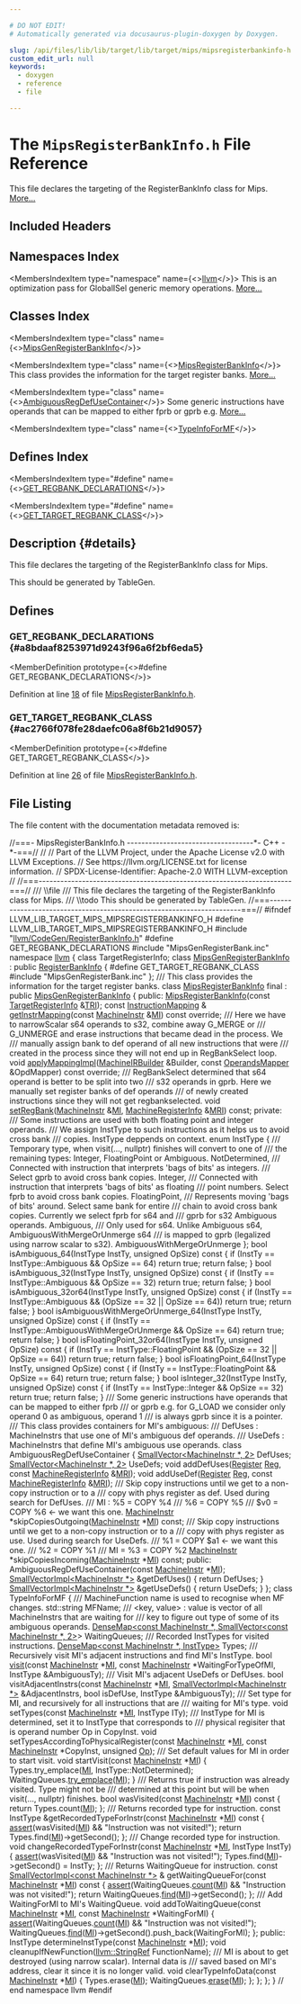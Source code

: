 ```yaml
---

# DO NOT EDIT!
# Automatically generated via docusaurus-plugin-doxygen by Doxygen.

slug: /api/files/lib/lib/target/lib/target/mips/mipsregisterbankinfo-h
custom_edit_url: null
keywords:
  - doxygen
  - reference
  - file

---
```





# The `MipsRegisterBankInfo.h` File Reference

<DoxygenPage pluginConfig={pluginConfig}>

This file declares the targeting of the RegisterBankInfo class for Mips. <a href="#details">More...</a>

## Included Headers

<IncludesList>
<IncludesListItem
  filePath="llvm/CodeGen/RegisterBankInfo.h"
  permalink="/docs/api/files/include/include/llvm/include/llvm/codegen/registerbankinfo-h"
  isLocal="true" />
<IncludesListItem
  filePath="MipsGenRegisterBank.inc"
  permalink=""
  isLocal="true" />
</IncludesList>

## Namespaces Index

<MembersIndex>

<MembersIndexItem
  type="namespace"
  name={<><a href="/docs/api/namespaces/llvm">llvm</a></>}>
This is an optimization pass for GlobalISel generic memory operations. <a href="/docs/api/namespaces/llvm/#details">More...</a>
</MembersIndexItem>

</MembersIndex>

## Classes Index

<MembersIndex>

<MembersIndexItem
  type="class"
  name={<><a href="/docs/api/classes/llvm/mipsgenregisterbankinfo">MipsGenRegisterBankInfo</a></>}>
</MembersIndexItem>

<MembersIndexItem
  type="class"
  name={<><a href="/docs/api/classes/llvm/mipsregisterbankinfo">MipsRegisterBankInfo</a></>}>
This class provides the information for the target register banks. <a href="/docs/api/classes/llvm/mipsregisterbankinfo/#details">More...</a>
</MembersIndexItem>

<MembersIndexItem
  type="class"
  name={<><a href="/docs/api/classes/llvm/mipsregisterbankinfo/ambiguousregdefusecontainer">AmbiguousRegDefUseContainer</a></>}>
Some generic instructions have operands that can be mapped to either fprb or gprb e.g. <a href="/docs/api/classes/llvm/mipsregisterbankinfo/ambiguousregdefusecontainer/#details">More...</a>
</MembersIndexItem>

<MembersIndexItem
  type="class"
  name={<><a href="/docs/api/classes/llvm/mipsregisterbankinfo/typeinfoformf">TypeInfoForMF</a></>}>
</MembersIndexItem>

</MembersIndex>

## Defines Index

<MembersIndex>

<MembersIndexItem
  type="#define"
  name={<><a href="#a8bdaaf8253971d9243f96a6f2bf6eda5">GET&#95;REGBANK&#95;DECLARATIONS</a></>}>
</MembersIndexItem>

<MembersIndexItem
  type="#define"
  name={<><a href="#ac2766f078fe28daefc06a8f6b21d9057">GET&#95;TARGET&#95;REGBANK&#95;CLASS</a></>}>
</MembersIndexItem>

</MembersIndex>

## Description {#details}

This file declares the targeting of the RegisterBankInfo class for Mips.

<XrefSect
  title="Todo"
  permalink="/docs/api/pages/todo/#_todo000030">
This should be generated by TableGen.
</XrefSect>

<SectionDefinition>

## Defines

### GET&#95;REGBANK&#95;DECLARATIONS {#a8bdaaf8253971d9243f96a6f2bf6eda5}

<MemberDefinition
  prototype={<>#define GET&#95;REGBANK&#95;DECLARATIONS</>}>

Definition at line <a href="#l00018">18</a> of file <a href="/docs/api/files/lib/lib/target/lib/target/mips/mipsregisterbankinfo-h">MipsRegisterBankInfo.h</a>.
</MemberDefinition>

### GET&#95;TARGET&#95;REGBANK&#95;CLASS {#ac2766f078fe28daefc06a8f6b21d9057}

<MemberDefinition
  prototype={<>#define GET&#95;TARGET&#95;REGBANK&#95;CLASS</>}>

Definition at line <a href="#l00026">26</a> of file <a href="/docs/api/files/lib/lib/target/lib/target/mips/mipsregisterbankinfo-h">MipsRegisterBankInfo.h</a>.
</MemberDefinition>

</SectionDefinition>

## File Listing

The file content with the documentation metadata removed is:

<ProgramListing>

<Link id="l00001" /><CodeLine lineNumber="1"><span class="doxyHighlightComment">//===- MipsRegisterBankInfo.h -----------------------------------&#42;- C++ -&#42;-===//</span></CodeLine>
<Link id="l00002" /><CodeLine lineNumber="2"><span class="doxyHighlightComment">//</span></CodeLine>
<Link id="l00003" /><CodeLine lineNumber="3"><span class="doxyHighlightComment">// Part of the LLVM Project, under the Apache License v2.0 with LLVM Exceptions.</span></CodeLine>
<Link id="l00004" /><CodeLine lineNumber="4"><span class="doxyHighlightComment">// See https://llvm.org/LICENSE.txt for license information.</span></CodeLine>
<Link id="l00005" /><CodeLine lineNumber="5"><span class="doxyHighlightComment">// SPDX-License-Identifier: Apache-2.0 WITH LLVM-exception</span></CodeLine>
<Link id="l00006" /><CodeLine lineNumber="6"><span class="doxyHighlightComment">//</span></CodeLine>
<Link id="l00007" /><CodeLine lineNumber="7"><span class="doxyHighlightComment">//===----------------------------------------------------------------------===//</span></CodeLine>
<Link id="l00008" /><CodeLine lineNumber="8"><span class="doxyHighlightComment">/// \\file</span></CodeLine>
<Link id="l00009" /><CodeLine lineNumber="9"><span class="doxyHighlightComment">/// This file declares the targeting of the RegisterBankInfo class for Mips.</span></CodeLine>
<Link id="l00010" /><CodeLine lineNumber="10"><span class="doxyHighlightComment">/// \\todo This should be generated by TableGen.</span></CodeLine>
<Link id="l00011" /><CodeLine lineNumber="11"><span class="doxyHighlightComment">//===----------------------------------------------------------------------===//</span></CodeLine>
<Link id="l00012" /><CodeLine lineNumber="12"></CodeLine>
<Link id="l00013" /><CodeLine lineNumber="13"><span class="doxyHighlightPreprocessor">#ifndef LLVM&#95;LIB&#95;TARGET&#95;MIPS&#95;MIPSREGISTERBANKINFO&#95;H</span></CodeLine>
<Link id="l00014" /><CodeLine lineNumber="14"><span class="doxyHighlightPreprocessor">#define LLVM&#95;LIB&#95;TARGET&#95;MIPS&#95;MIPSREGISTERBANKINFO&#95;H</span></CodeLine>
<Link id="l00015" /><CodeLine lineNumber="15"></CodeLine>
<Link id="l00016" /><CodeLine lineNumber="16"><span class="doxyHighlightPreprocessor">#include &quot;<a href="/docs/api/files/include/include/llvm/include/llvm/codegen/registerbankinfo-h">llvm/CodeGen/RegisterBankInfo.h</a>&quot;</span></CodeLine>
<Link id="l00017" /><CodeLine lineNumber="17"></CodeLine>
<Link id="l00018" /><CodeLine lineNumber="18" lineLink="#a8bdaaf8253971d9243f96a6f2bf6eda5"><span class="doxyHighlightPreprocessor">#define GET&#95;REGBANK&#95;DECLARATIONS</span></CodeLine>
<Link id="l00019" /><CodeLine lineNumber="19"><span class="doxyHighlightPreprocessor">#include &quot;MipsGenRegisterBank.inc&quot;</span></CodeLine>
<Link id="l00020" /><CodeLine lineNumber="20"></CodeLine>
<Link id="l00021" /><CodeLine lineNumber="21"><span class="doxyHighlightKeyword">namespace </span><span class="doxyHighlight"><a href="/docs/api/namespaces/llvm">llvm</a> &#123;</span></CodeLine>
<Link id="l00022" /><CodeLine lineNumber="22"></CodeLine>
<Link id="l00023" /><CodeLine lineNumber="23"><span class="doxyHighlightKeyword">class </span><span class="doxyHighlight">TargetRegisterInfo;</span></CodeLine>
<Link id="l00024" /><CodeLine lineNumber="24"></CodeLine>
<Link id="l00025" /><CodeLine lineNumber="25" lineLink="/docs/api/classes/llvm/mipsgenregisterbankinfo"><span class="doxyHighlightKeyword">class </span><span class="doxyHighlight"><a href="/docs/api/classes/llvm/mipsgenregisterbankinfo">MipsGenRegisterBankInfo</a> : </span><span class="doxyHighlightKeyword">public</span><span class="doxyHighlight"> <a href="/docs/api/classes/llvm/registerbankinfo/#aa9467bf23c0dfb8176a54358477962fa">RegisterBankInfo</a> &#123;</span></CodeLine>
<Link id="l00026" /><CodeLine lineNumber="26" lineLink="#ac2766f078fe28daefc06a8f6b21d9057"><span class="doxyHighlightPreprocessor">#define GET&#95;TARGET&#95;REGBANK&#95;CLASS</span></CodeLine>
<Link id="l00027" /><CodeLine lineNumber="27"><span class="doxyHighlightPreprocessor">#include &quot;MipsGenRegisterBank.inc&quot;</span></CodeLine>
<Link id="l00028" /><CodeLine lineNumber="28"><span class="doxyHighlight">&#125;;</span></CodeLine>
<Link id="l00029" /><CodeLine lineNumber="29"></CodeLine>
<Link id="l00030" /><CodeLine lineNumber="30"><span class="doxyHighlightComment">/// This class provides the information for the target register banks.</span></CodeLine>
<Link id="l00031" /><CodeLine lineNumber="31" lineLink="/docs/api/classes/llvm/mipsregisterbankinfo"><span class="doxyHighlightKeyword">class </span><span class="doxyHighlight"><a href="/docs/api/classes/llvm/mipsregisterbankinfo/#a273294b63d70a86b69742c1f4256e098">MipsRegisterBankInfo</a> final : </span><span class="doxyHighlightKeyword">public</span><span class="doxyHighlight"> <a href="/docs/api/classes/llvm/mipsgenregisterbankinfo">MipsGenRegisterBankInfo</a> &#123;</span></CodeLine>
<Link id="l00032" /><CodeLine lineNumber="32"><span class="doxyHighlightKeyword">public</span><span class="doxyHighlight">:</span></CodeLine>
<Link id="l00033" /><CodeLine lineNumber="33"><span class="doxyHighlight">  <a href="/docs/api/classes/llvm/mipsregisterbankinfo/#a273294b63d70a86b69742c1f4256e098">MipsRegisterBankInfo</a>(</span><span class="doxyHighlightKeyword">const</span><span class="doxyHighlight"> <a href="/docs/api/classes/llvm/targetregisterinfo">TargetRegisterInfo</a> &amp;<a href="/docs/api/files/lib/lib/codegen/machinesink-cpp/#a0f36ed1bc17fc1aa97fe291c439a0698">TRI</a>);</span></CodeLine>
<Link id="l00034" /><CodeLine lineNumber="34"></CodeLine>
<Link id="l00035" /><CodeLine lineNumber="35"><span class="doxyHighlight">  </span><span class="doxyHighlightKeyword">const</span><span class="doxyHighlight"> <a href="/docs/api/classes/llvm/registerbankinfo/instructionmapping">InstructionMapping</a> &amp;</span></CodeLine>
<Link id="l00036" /><CodeLine lineNumber="36"><span class="doxyHighlight">  <a href="/docs/api/classes/llvm/mipsregisterbankinfo/#a7394a9cae0a48251b9ccaca67393ef89">getInstrMapping</a>(</span><span class="doxyHighlightKeyword">const</span><span class="doxyHighlight"> <a href="/docs/api/classes/llvm/machineinstr">MachineInstr</a> &amp;<a href="/docs/api/files/lib/lib/codegen/lib/codegen/globalisel/irtranslator-cpp/#abe44dfdea65b4f7e11e0a608ab708b76">MI</a>) </span><span class="doxyHighlightKeyword">const override</span><span class="doxyHighlight">;</span></CodeLine>
<Link id="l00037" /><CodeLine lineNumber="37"></CodeLine>
<Link id="l00038" /><CodeLine lineNumber="38"><span class="doxyHighlightComment">  /// Here we have to narrowScalar s64 operands to s32, combine away G&#95;MERGE or</span></CodeLine>
<Link id="l00039" /><CodeLine lineNumber="39"><span class="doxyHighlightComment">  /// G&#95;UNMERGE and erase instructions that became dead in the process. We</span></CodeLine>
<Link id="l00040" /><CodeLine lineNumber="40"><span class="doxyHighlightComment">  /// manually assign bank to def operand of all new instructions that were</span></CodeLine>
<Link id="l00041" /><CodeLine lineNumber="41"><span class="doxyHighlightComment">  /// created in the process since they will not end up in RegBankSelect loop.</span></CodeLine>
<Link id="l00042" /><CodeLine lineNumber="42"><span class="doxyHighlight">  </span><span class="doxyHighlightKeywordType">void</span><span class="doxyHighlight"> <a href="/docs/api/classes/llvm/mipsregisterbankinfo/#a1e12ed6a5b2d3f3dd790e2c48f7d7906">applyMappingImpl</a>(<a href="/docs/api/classes/llvm/machineirbuilder">MachineIRBuilder</a> &amp;Builder,</span></CodeLine>
<Link id="l00043" /><CodeLine lineNumber="43"><span class="doxyHighlight">                        </span><span class="doxyHighlightKeyword">const</span><span class="doxyHighlight"> <a href="/docs/api/classes/llvm/registerbankinfo/operandsmapper">OperandsMapper</a> &amp;OpdMapper) </span><span class="doxyHighlightKeyword">const override</span><span class="doxyHighlight">;</span></CodeLine>
<Link id="l00044" /><CodeLine lineNumber="44"></CodeLine>
<Link id="l00045" /><CodeLine lineNumber="45"><span class="doxyHighlightComment">  /// RegBankSelect determined that s64 operand is better to be split into two</span></CodeLine>
<Link id="l00046" /><CodeLine lineNumber="46"><span class="doxyHighlightComment">  /// s32 operands in gprb. Here we manually set register banks of def operands</span></CodeLine>
<Link id="l00047" /><CodeLine lineNumber="47"><span class="doxyHighlightComment">  /// of newly created instructions since they will not get regbankselected.</span></CodeLine>
<Link id="l00048" /><CodeLine lineNumber="48"><span class="doxyHighlight">  </span><span class="doxyHighlightKeywordType">void</span><span class="doxyHighlight"> <a href="/docs/api/classes/llvm/mipsregisterbankinfo/#a381f41669927321758998407f3fe0994">setRegBank</a>(<a href="/docs/api/classes/llvm/machineinstr">MachineInstr</a> &amp;<a href="/docs/api/files/lib/lib/codegen/lib/codegen/globalisel/irtranslator-cpp/#abe44dfdea65b4f7e11e0a608ab708b76">MI</a>, <a href="/docs/api/classes/llvm/machineregisterinfo">MachineRegisterInfo</a> &amp;<a href="/docs/api/files/lib/lib/target/lib/target/aarch64/aarch64advsimdscalarpass-cpp/#aacd2ab195054a3e6a74bfbb9d5d571c8">MRI</a>) </span><span class="doxyHighlightKeyword">const</span><span class="doxyHighlight">;</span></CodeLine>
<Link id="l00049" /><CodeLine lineNumber="49"></CodeLine>
<Link id="l00050" /><CodeLine lineNumber="50"><span class="doxyHighlightKeyword">private</span><span class="doxyHighlight">:</span></CodeLine>
<Link id="l00051" /><CodeLine lineNumber="51"><span class="doxyHighlightComment">  /// Some instructions are used with both floating point and integer operands.</span></CodeLine>
<Link id="l00052" /><CodeLine lineNumber="52"><span class="doxyHighlightComment">  /// We assign InstType to such instructions as it helps us to avoid cross bank</span></CodeLine>
<Link id="l00053" /><CodeLine lineNumber="53"><span class="doxyHighlightComment">  /// copies. InstType deppends on context.</span></CodeLine>
<Link id="l00054" /><CodeLine lineNumber="54"><span class="doxyHighlight">  </span><span class="doxyHighlightKeyword">enum</span><span class="doxyHighlight"> InstType &#123;</span></CodeLine>
<Link id="l00055" /><CodeLine lineNumber="55"><span class="doxyHighlightComment">    /// Temporary type, when visit(..., nullptr) finishes will convert to one of</span></CodeLine>
<Link id="l00056" /><CodeLine lineNumber="56"><span class="doxyHighlightComment">    /// the remaining types: Integer, FloatingPoint or Ambiguous.</span></CodeLine>
<Link id="l00057" /><CodeLine lineNumber="57"><span class="doxyHighlight">    NotDetermined,</span></CodeLine>
<Link id="l00058" /><CodeLine lineNumber="58"><span class="doxyHighlightComment">    /// Connected with instruction that interprets &#39;bags of bits&#39; as integers.</span></CodeLine>
<Link id="l00059" /><CodeLine lineNumber="59"><span class="doxyHighlightComment">    /// Select gprb to avoid cross bank copies.</span></CodeLine>
<Link id="l00060" /><CodeLine lineNumber="60"><span class="doxyHighlight">    Integer,</span></CodeLine>
<Link id="l00061" /><CodeLine lineNumber="61"><span class="doxyHighlightComment">    /// Connected with instruction that interprets &#39;bags of bits&#39; as floating</span></CodeLine>
<Link id="l00062" /><CodeLine lineNumber="62"><span class="doxyHighlightComment">    /// point numbers. Select fprb to avoid cross bank copies.</span></CodeLine>
<Link id="l00063" /><CodeLine lineNumber="63"><span class="doxyHighlight">    FloatingPoint,</span></CodeLine>
<Link id="l00064" /><CodeLine lineNumber="64"><span class="doxyHighlightComment">    /// Represents moving &#39;bags of bits&#39; around. Select same bank for entire</span></CodeLine>
<Link id="l00065" /><CodeLine lineNumber="65"><span class="doxyHighlightComment">    /// chain to avoid cross bank copies. Currently we select fprb for s64 and</span></CodeLine>
<Link id="l00066" /><CodeLine lineNumber="66"><span class="doxyHighlightComment">    /// gprb for s32 Ambiguous operands.</span></CodeLine>
<Link id="l00067" /><CodeLine lineNumber="67"><span class="doxyHighlight">    Ambiguous,</span></CodeLine>
<Link id="l00068" /><CodeLine lineNumber="68"><span class="doxyHighlightComment">    /// Only used for s64. Unlike Ambiguous s64, AmbiguousWithMergeOrUnmerge s64</span></CodeLine>
<Link id="l00069" /><CodeLine lineNumber="69"><span class="doxyHighlightComment">    /// is mapped to gprb (legalized using narrow scalar to s32).</span></CodeLine>
<Link id="l00070" /><CodeLine lineNumber="70"><span class="doxyHighlight">    AmbiguousWithMergeOrUnmerge</span></CodeLine>
<Link id="l00071" /><CodeLine lineNumber="71"><span class="doxyHighlight">  &#125;;</span></CodeLine>
<Link id="l00072" /><CodeLine lineNumber="72"></CodeLine>
<Link id="l00073" /><CodeLine lineNumber="73"><span class="doxyHighlight">  </span><span class="doxyHighlightKeywordType">bool</span><span class="doxyHighlight"> isAmbiguous&#95;64(InstType InstTy, </span><span class="doxyHighlightKeywordType">unsigned</span><span class="doxyHighlight"> OpSize)</span><span class="doxyHighlightKeyword"> const </span><span class="doxyHighlight">&#123;</span></CodeLine>
<Link id="l00074" /><CodeLine lineNumber="74"><span class="doxyHighlight">    </span><span class="doxyHighlightKeywordFlow">if</span><span class="doxyHighlight"> (InstTy == InstType::Ambiguous &amp;&amp; OpSize == 64)</span></CodeLine>
<Link id="l00075" /><CodeLine lineNumber="75"><span class="doxyHighlight">      </span><span class="doxyHighlightKeywordFlow">return</span><span class="doxyHighlight"> </span><span class="doxyHighlightKeyword">true</span><span class="doxyHighlight">;</span></CodeLine>
<Link id="l00076" /><CodeLine lineNumber="76"><span class="doxyHighlight">    </span><span class="doxyHighlightKeywordFlow">return</span><span class="doxyHighlight"> </span><span class="doxyHighlightKeyword">false</span><span class="doxyHighlight">;</span></CodeLine>
<Link id="l00077" /><CodeLine lineNumber="77"><span class="doxyHighlight">  &#125;</span></CodeLine>
<Link id="l00078" /><CodeLine lineNumber="78"></CodeLine>
<Link id="l00079" /><CodeLine lineNumber="79"><span class="doxyHighlight">  </span><span class="doxyHighlightKeywordType">bool</span><span class="doxyHighlight"> isAmbiguous&#95;32(InstType InstTy, </span><span class="doxyHighlightKeywordType">unsigned</span><span class="doxyHighlight"> OpSize)</span><span class="doxyHighlightKeyword"> const </span><span class="doxyHighlight">&#123;</span></CodeLine>
<Link id="l00080" /><CodeLine lineNumber="80"><span class="doxyHighlight">    </span><span class="doxyHighlightKeywordFlow">if</span><span class="doxyHighlight"> (InstTy == InstType::Ambiguous &amp;&amp; OpSize == 32)</span></CodeLine>
<Link id="l00081" /><CodeLine lineNumber="81"><span class="doxyHighlight">      </span><span class="doxyHighlightKeywordFlow">return</span><span class="doxyHighlight"> </span><span class="doxyHighlightKeyword">true</span><span class="doxyHighlight">;</span></CodeLine>
<Link id="l00082" /><CodeLine lineNumber="82"><span class="doxyHighlight">    </span><span class="doxyHighlightKeywordFlow">return</span><span class="doxyHighlight"> </span><span class="doxyHighlightKeyword">false</span><span class="doxyHighlight">;</span></CodeLine>
<Link id="l00083" /><CodeLine lineNumber="83"><span class="doxyHighlight">  &#125;</span></CodeLine>
<Link id="l00084" /><CodeLine lineNumber="84"></CodeLine>
<Link id="l00085" /><CodeLine lineNumber="85"><span class="doxyHighlight">  </span><span class="doxyHighlightKeywordType">bool</span><span class="doxyHighlight"> isAmbiguous&#95;32or64(InstType InstTy, </span><span class="doxyHighlightKeywordType">unsigned</span><span class="doxyHighlight"> OpSize)</span><span class="doxyHighlightKeyword"> const </span><span class="doxyHighlight">&#123;</span></CodeLine>
<Link id="l00086" /><CodeLine lineNumber="86"><span class="doxyHighlight">    </span><span class="doxyHighlightKeywordFlow">if</span><span class="doxyHighlight"> (InstTy == InstType::Ambiguous &amp;&amp; (OpSize == 32 || OpSize == 64))</span></CodeLine>
<Link id="l00087" /><CodeLine lineNumber="87"><span class="doxyHighlight">      </span><span class="doxyHighlightKeywordFlow">return</span><span class="doxyHighlight"> </span><span class="doxyHighlightKeyword">true</span><span class="doxyHighlight">;</span></CodeLine>
<Link id="l00088" /><CodeLine lineNumber="88"><span class="doxyHighlight">    </span><span class="doxyHighlightKeywordFlow">return</span><span class="doxyHighlight"> </span><span class="doxyHighlightKeyword">false</span><span class="doxyHighlight">;</span></CodeLine>
<Link id="l00089" /><CodeLine lineNumber="89"><span class="doxyHighlight">  &#125;</span></CodeLine>
<Link id="l00090" /><CodeLine lineNumber="90"></CodeLine>
<Link id="l00091" /><CodeLine lineNumber="91"><span class="doxyHighlight">  </span><span class="doxyHighlightKeywordType">bool</span><span class="doxyHighlight"> isAmbiguousWithMergeOrUnmerge&#95;64(InstType InstTy,</span></CodeLine>
<Link id="l00092" /><CodeLine lineNumber="92"><span class="doxyHighlight">                                        </span><span class="doxyHighlightKeywordType">unsigned</span><span class="doxyHighlight"> OpSize)</span><span class="doxyHighlightKeyword"> const </span><span class="doxyHighlight">&#123;</span></CodeLine>
<Link id="l00093" /><CodeLine lineNumber="93"><span class="doxyHighlight">    </span><span class="doxyHighlightKeywordFlow">if</span><span class="doxyHighlight"> (InstTy == InstType::AmbiguousWithMergeOrUnmerge &amp;&amp; OpSize == 64)</span></CodeLine>
<Link id="l00094" /><CodeLine lineNumber="94"><span class="doxyHighlight">      </span><span class="doxyHighlightKeywordFlow">return</span><span class="doxyHighlight"> </span><span class="doxyHighlightKeyword">true</span><span class="doxyHighlight">;</span></CodeLine>
<Link id="l00095" /><CodeLine lineNumber="95"><span class="doxyHighlight">    </span><span class="doxyHighlightKeywordFlow">return</span><span class="doxyHighlight"> </span><span class="doxyHighlightKeyword">false</span><span class="doxyHighlight">;</span></CodeLine>
<Link id="l00096" /><CodeLine lineNumber="96"><span class="doxyHighlight">  &#125;</span></CodeLine>
<Link id="l00097" /><CodeLine lineNumber="97"></CodeLine>
<Link id="l00098" /><CodeLine lineNumber="98"><span class="doxyHighlight">  </span><span class="doxyHighlightKeywordType">bool</span><span class="doxyHighlight"> isFloatingPoint&#95;32or64(InstType InstTy, </span><span class="doxyHighlightKeywordType">unsigned</span><span class="doxyHighlight"> OpSize)</span><span class="doxyHighlightKeyword"> const </span><span class="doxyHighlight">&#123;</span></CodeLine>
<Link id="l00099" /><CodeLine lineNumber="99"><span class="doxyHighlight">    </span><span class="doxyHighlightKeywordFlow">if</span><span class="doxyHighlight"> (InstTy == InstType::FloatingPoint &amp;&amp; (OpSize == 32 || OpSize == 64))</span></CodeLine>
<Link id="l00100" /><CodeLine lineNumber="100"><span class="doxyHighlight">      </span><span class="doxyHighlightKeywordFlow">return</span><span class="doxyHighlight"> </span><span class="doxyHighlightKeyword">true</span><span class="doxyHighlight">;</span></CodeLine>
<Link id="l00101" /><CodeLine lineNumber="101"><span class="doxyHighlight">    </span><span class="doxyHighlightKeywordFlow">return</span><span class="doxyHighlight"> </span><span class="doxyHighlightKeyword">false</span><span class="doxyHighlight">;</span></CodeLine>
<Link id="l00102" /><CodeLine lineNumber="102"><span class="doxyHighlight">  &#125;</span></CodeLine>
<Link id="l00103" /><CodeLine lineNumber="103"></CodeLine>
<Link id="l00104" /><CodeLine lineNumber="104"><span class="doxyHighlight">  </span><span class="doxyHighlightKeywordType">bool</span><span class="doxyHighlight"> isFloatingPoint&#95;64(InstType InstTy, </span><span class="doxyHighlightKeywordType">unsigned</span><span class="doxyHighlight"> OpSize)</span><span class="doxyHighlightKeyword"> const </span><span class="doxyHighlight">&#123;</span></CodeLine>
<Link id="l00105" /><CodeLine lineNumber="105"><span class="doxyHighlight">    </span><span class="doxyHighlightKeywordFlow">if</span><span class="doxyHighlight"> (InstTy == InstType::FloatingPoint &amp;&amp; OpSize == 64)</span></CodeLine>
<Link id="l00106" /><CodeLine lineNumber="106"><span class="doxyHighlight">      </span><span class="doxyHighlightKeywordFlow">return</span><span class="doxyHighlight"> </span><span class="doxyHighlightKeyword">true</span><span class="doxyHighlight">;</span></CodeLine>
<Link id="l00107" /><CodeLine lineNumber="107"><span class="doxyHighlight">    </span><span class="doxyHighlightKeywordFlow">return</span><span class="doxyHighlight"> </span><span class="doxyHighlightKeyword">false</span><span class="doxyHighlight">;</span></CodeLine>
<Link id="l00108" /><CodeLine lineNumber="108"><span class="doxyHighlight">  &#125;</span></CodeLine>
<Link id="l00109" /><CodeLine lineNumber="109"></CodeLine>
<Link id="l00110" /><CodeLine lineNumber="110"><span class="doxyHighlight">  </span><span class="doxyHighlightKeywordType">bool</span><span class="doxyHighlight"> isInteger&#95;32(InstType InstTy, </span><span class="doxyHighlightKeywordType">unsigned</span><span class="doxyHighlight"> OpSize)</span><span class="doxyHighlightKeyword"> const </span><span class="doxyHighlight">&#123;</span></CodeLine>
<Link id="l00111" /><CodeLine lineNumber="111"><span class="doxyHighlight">    </span><span class="doxyHighlightKeywordFlow">if</span><span class="doxyHighlight"> (InstTy == InstType::Integer &amp;&amp; OpSize == 32)</span></CodeLine>
<Link id="l00112" /><CodeLine lineNumber="112"><span class="doxyHighlight">      </span><span class="doxyHighlightKeywordFlow">return</span><span class="doxyHighlight"> </span><span class="doxyHighlightKeyword">true</span><span class="doxyHighlight">;</span></CodeLine>
<Link id="l00113" /><CodeLine lineNumber="113"><span class="doxyHighlight">    </span><span class="doxyHighlightKeywordFlow">return</span><span class="doxyHighlight"> </span><span class="doxyHighlightKeyword">false</span><span class="doxyHighlight">;</span></CodeLine>
<Link id="l00114" /><CodeLine lineNumber="114"><span class="doxyHighlight">  &#125;</span></CodeLine>
<Link id="l00115" /><CodeLine lineNumber="115"></CodeLine>
<Link id="l00116" /><CodeLine lineNumber="116"><span class="doxyHighlightComment">  /// Some generic instructions have operands that can be mapped to either fprb</span></CodeLine>
<Link id="l00117" /><CodeLine lineNumber="117"><span class="doxyHighlightComment">  /// or gprb e.g. for G&#95;LOAD we consider only operand 0 as ambiguous, operand 1</span></CodeLine>
<Link id="l00118" /><CodeLine lineNumber="118"><span class="doxyHighlightComment">  /// is always gprb since it is a pointer.</span></CodeLine>
<Link id="l00119" /><CodeLine lineNumber="119"><span class="doxyHighlightComment">  /// This class provides containers for MI&#39;s ambiguous:</span></CodeLine>
<Link id="l00120" /><CodeLine lineNumber="120"><span class="doxyHighlightComment">  /// DefUses : MachineInstrs that use one of MI&#39;s ambiguous def operands.</span></CodeLine>
<Link id="l00121" /><CodeLine lineNumber="121"><span class="doxyHighlightComment">  /// UseDefs : MachineInstrs that define MI&#39;s ambiguous use operands.</span></CodeLine>
<Link id="l00122" /><CodeLine lineNumber="122"><span class="doxyHighlight">  </span><span class="doxyHighlightKeyword">class </span><span class="doxyHighlight">AmbiguousRegDefUseContainer &#123;</span></CodeLine>
<Link id="l00123" /><CodeLine lineNumber="123"><span class="doxyHighlight">    <a href="/docs/api/classes/llvm/smallvector">SmallVector&lt;MachineInstr &#42;, 2&gt;</a> DefUses;</span></CodeLine>
<Link id="l00124" /><CodeLine lineNumber="124"><span class="doxyHighlight">    <a href="/docs/api/classes/llvm/smallvector">SmallVector&lt;MachineInstr &#42;, 2&gt;</a> UseDefs;</span></CodeLine>
<Link id="l00125" /><CodeLine lineNumber="125"></CodeLine>
<Link id="l00126" /><CodeLine lineNumber="126"><span class="doxyHighlight">    </span><span class="doxyHighlightKeywordType">void</span><span class="doxyHighlight"> addDefUses(<a href="/docs/api/classes/llvm/register">Register</a> <a href="/docs/api/files/lib/lib/codegen/machinesink-cpp/#a359e1ff26f6d466d927a61aae45b05c3">Reg</a>, </span><span class="doxyHighlightKeyword">const</span><span class="doxyHighlight"> <a href="/docs/api/classes/llvm/machineregisterinfo">MachineRegisterInfo</a> &amp;<a href="/docs/api/files/lib/lib/target/lib/target/aarch64/aarch64advsimdscalarpass-cpp/#aacd2ab195054a3e6a74bfbb9d5d571c8">MRI</a>);</span></CodeLine>
<Link id="l00127" /><CodeLine lineNumber="127"><span class="doxyHighlight">    </span><span class="doxyHighlightKeywordType">void</span><span class="doxyHighlight"> addUseDef(<a href="/docs/api/classes/llvm/register">Register</a> <a href="/docs/api/files/lib/lib/codegen/machinesink-cpp/#a359e1ff26f6d466d927a61aae45b05c3">Reg</a>, </span><span class="doxyHighlightKeyword">const</span><span class="doxyHighlight"> <a href="/docs/api/classes/llvm/machineregisterinfo">MachineRegisterInfo</a> &amp;<a href="/docs/api/files/lib/lib/target/lib/target/aarch64/aarch64advsimdscalarpass-cpp/#aacd2ab195054a3e6a74bfbb9d5d571c8">MRI</a>);</span></CodeLine>
<Link id="l00128" /><CodeLine lineNumber="128"></CodeLine>
<Link id="l00129" /><CodeLine lineNumber="129"><span class="doxyHighlightComment">    /// Skip copy instructions until we get to a non-copy instruction or to a</span></CodeLine>
<Link id="l00130" /><CodeLine lineNumber="130"><span class="doxyHighlightComment">    /// copy with phys register as def. Used during search for DefUses.</span></CodeLine>
<Link id="l00131" /><CodeLine lineNumber="131"><span class="doxyHighlightComment">    /// MI :  %5 = COPY %4</span></CodeLine>
<Link id="l00132" /><CodeLine lineNumber="132"><span class="doxyHighlightComment">    ///       %6 = COPY %5</span></CodeLine>
<Link id="l00133" /><CodeLine lineNumber="133"><span class="doxyHighlightComment">    ///       $v0 = COPY %6 &lt;- we want this one.</span></CodeLine>
<Link id="l00134" /><CodeLine lineNumber="134"><span class="doxyHighlight">    <a href="/docs/api/classes/llvm/machineinstr">MachineInstr</a> &#42;skipCopiesOutgoing(<a href="/docs/api/classes/llvm/machineinstr">MachineInstr</a> &#42;<a href="/docs/api/files/lib/lib/codegen/lib/codegen/globalisel/irtranslator-cpp/#abe44dfdea65b4f7e11e0a608ab708b76">MI</a>) </span><span class="doxyHighlightKeyword">const</span><span class="doxyHighlight">;</span></CodeLine>
<Link id="l00135" /><CodeLine lineNumber="135"></CodeLine>
<Link id="l00136" /><CodeLine lineNumber="136"><span class="doxyHighlightComment">    /// Skip copy instructions until we get to a non-copy instruction or to a</span></CodeLine>
<Link id="l00137" /><CodeLine lineNumber="137"><span class="doxyHighlightComment">    /// copy with phys register as use. Used during search for UseDefs.</span></CodeLine>
<Link id="l00138" /><CodeLine lineNumber="138"><span class="doxyHighlightComment">    ///       %1 = COPY $a1 &lt;- we want this one.</span></CodeLine>
<Link id="l00139" /><CodeLine lineNumber="139"><span class="doxyHighlightComment">    ///       %2 = COPY %1</span></CodeLine>
<Link id="l00140" /><CodeLine lineNumber="140"><span class="doxyHighlightComment">    /// MI =  %3 = COPY %2</span></CodeLine>
<Link id="l00141" /><CodeLine lineNumber="141"><span class="doxyHighlight">    <a href="/docs/api/classes/llvm/machineinstr">MachineInstr</a> &#42;skipCopiesIncoming(<a href="/docs/api/classes/llvm/machineinstr">MachineInstr</a> &#42;<a href="/docs/api/files/lib/lib/codegen/lib/codegen/globalisel/irtranslator-cpp/#abe44dfdea65b4f7e11e0a608ab708b76">MI</a>) </span><span class="doxyHighlightKeyword">const</span><span class="doxyHighlight">;</span></CodeLine>
<Link id="l00142" /><CodeLine lineNumber="142"></CodeLine>
<Link id="l00143" /><CodeLine lineNumber="143"><span class="doxyHighlight">  </span><span class="doxyHighlightKeyword">public</span><span class="doxyHighlight">:</span></CodeLine>
<Link id="l00144" /><CodeLine lineNumber="144"><span class="doxyHighlight">    AmbiguousRegDefUseContainer(</span><span class="doxyHighlightKeyword">const</span><span class="doxyHighlight"> <a href="/docs/api/classes/llvm/machineinstr">MachineInstr</a> &#42;<a href="/docs/api/files/lib/lib/codegen/lib/codegen/globalisel/irtranslator-cpp/#abe44dfdea65b4f7e11e0a608ab708b76">MI</a>);</span></CodeLine>
<Link id="l00145" /><CodeLine lineNumber="145"><span class="doxyHighlight">    <a href="/docs/api/classes/llvm/smallvectorimpl">SmallVectorImpl&lt;MachineInstr &#42;&gt;</a> &amp;getDefUses() &#123; </span><span class="doxyHighlightKeywordFlow">return</span><span class="doxyHighlight"> DefUses; &#125;</span></CodeLine>
<Link id="l00146" /><CodeLine lineNumber="146"><span class="doxyHighlight">    <a href="/docs/api/classes/llvm/smallvectorimpl">SmallVectorImpl&lt;MachineInstr &#42;&gt;</a> &amp;getUseDefs() &#123; </span><span class="doxyHighlightKeywordFlow">return</span><span class="doxyHighlight"> UseDefs; &#125;</span></CodeLine>
<Link id="l00147" /><CodeLine lineNumber="147"><span class="doxyHighlight">  &#125;;</span></CodeLine>
<Link id="l00148" /><CodeLine lineNumber="148"></CodeLine>
<Link id="l00149" /><CodeLine lineNumber="149"><span class="doxyHighlight">  </span><span class="doxyHighlightKeyword">class </span><span class="doxyHighlight">TypeInfoForMF &#123;</span></CodeLine>
<Link id="l00150" /><CodeLine lineNumber="150"><span class="doxyHighlightComment">    /// MachineFunction name is used to recognise when MF changes.</span></CodeLine>
<Link id="l00151" /><CodeLine lineNumber="151"><span class="doxyHighlight">    std::string MFName;</span></CodeLine>
<Link id="l00152" /><CodeLine lineNumber="152"><span class="doxyHighlightComment">    /// &lt;key, value&gt; : value is vector of all MachineInstrs that are waiting for</span></CodeLine>
<Link id="l00153" /><CodeLine lineNumber="153"><span class="doxyHighlightComment">    /// key to figure out type of some of its ambiguous operands.</span></CodeLine>
<Link id="l00154" /><CodeLine lineNumber="154"><span class="doxyHighlight">    <a href="/docs/api/classes/llvm/densemap">DenseMap&lt;const MachineInstr &#42;, SmallVector&lt;const MachineInstr &#42;, 2&gt;</a>&gt;</span></CodeLine>
<Link id="l00155" /><CodeLine lineNumber="155"><span class="doxyHighlight">        WaitingQueues;</span></CodeLine>
<Link id="l00156" /><CodeLine lineNumber="156"><span class="doxyHighlightComment">    /// Recorded InstTypes for visited instructions.</span></CodeLine>
<Link id="l00157" /><CodeLine lineNumber="157"><span class="doxyHighlight">    <a href="/docs/api/classes/llvm/densemap">DenseMap&lt;const MachineInstr &#42;, InstType&gt;</a> Types;</span></CodeLine>
<Link id="l00158" /><CodeLine lineNumber="158"></CodeLine>
<Link id="l00159" /><CodeLine lineNumber="159"><span class="doxyHighlightComment">    /// Recursively visit MI&#39;s adjacent instructions and find MI&#39;s InstType.</span></CodeLine>
<Link id="l00160" /><CodeLine lineNumber="160"><span class="doxyHighlight">    </span><span class="doxyHighlightKeywordType">bool</span><span class="doxyHighlight"> <a href="/docs/api/files/lib/lib/target/lib/target/spirv/spirvpostlegalizer-cpp/#a090736355958192cac4db32336c48bbd">visit</a>(</span><span class="doxyHighlightKeyword">const</span><span class="doxyHighlight"> <a href="/docs/api/classes/llvm/machineinstr">MachineInstr</a> &#42;<a href="/docs/api/files/lib/lib/codegen/lib/codegen/globalisel/irtranslator-cpp/#abe44dfdea65b4f7e11e0a608ab708b76">MI</a>, </span><span class="doxyHighlightKeyword">const</span><span class="doxyHighlight"> <a href="/docs/api/classes/llvm/machineinstr">MachineInstr</a> &#42;WaitingForTypeOfMI,</span></CodeLine>
<Link id="l00161" /><CodeLine lineNumber="161"><span class="doxyHighlight">               InstType &amp;AmbiguousTy);</span></CodeLine>
<Link id="l00162" /><CodeLine lineNumber="162"></CodeLine>
<Link id="l00163" /><CodeLine lineNumber="163"><span class="doxyHighlightComment">    /// Visit MI&#39;s adjacent UseDefs or DefUses.</span></CodeLine>
<Link id="l00164" /><CodeLine lineNumber="164"><span class="doxyHighlight">    </span><span class="doxyHighlightKeywordType">bool</span><span class="doxyHighlight"> visitAdjacentInstrs(</span><span class="doxyHighlightKeyword">const</span><span class="doxyHighlight"> <a href="/docs/api/classes/llvm/machineinstr">MachineInstr</a> &#42;<a href="/docs/api/files/lib/lib/codegen/lib/codegen/globalisel/irtranslator-cpp/#abe44dfdea65b4f7e11e0a608ab708b76">MI</a>,</span></CodeLine>
<Link id="l00165" /><CodeLine lineNumber="165"><span class="doxyHighlight">                             <a href="/docs/api/classes/llvm/smallvectorimpl">SmallVectorImpl&lt;MachineInstr &#42;&gt;</a> &amp;AdjacentInstrs,</span></CodeLine>
<Link id="l00166" /><CodeLine lineNumber="166"><span class="doxyHighlight">                             </span><span class="doxyHighlightKeywordType">bool</span><span class="doxyHighlight"> isDefUse, InstType &amp;AmbiguousTy);</span></CodeLine>
<Link id="l00167" /><CodeLine lineNumber="167"></CodeLine>
<Link id="l00168" /><CodeLine lineNumber="168"><span class="doxyHighlightComment">    /// Set type for MI, and recursively for all instructions that are</span></CodeLine>
<Link id="l00169" /><CodeLine lineNumber="169"><span class="doxyHighlightComment">    /// waiting for MI&#39;s type.</span></CodeLine>
<Link id="l00170" /><CodeLine lineNumber="170"><span class="doxyHighlight">    </span><span class="doxyHighlightKeywordType">void</span><span class="doxyHighlight"> setTypes(</span><span class="doxyHighlightKeyword">const</span><span class="doxyHighlight"> <a href="/docs/api/classes/llvm/machineinstr">MachineInstr</a> &#42;<a href="/docs/api/files/lib/lib/codegen/lib/codegen/globalisel/irtranslator-cpp/#abe44dfdea65b4f7e11e0a608ab708b76">MI</a>, InstType ITy);</span></CodeLine>
<Link id="l00171" /><CodeLine lineNumber="171"></CodeLine>
<Link id="l00172" /><CodeLine lineNumber="172"><span class="doxyHighlightComment">    /// InstType for MI is determined, set it to InstType that corresponds to</span></CodeLine>
<Link id="l00173" /><CodeLine lineNumber="173"><span class="doxyHighlightComment">    /// physical regisiter that is operand number Op in CopyInst.</span></CodeLine>
<Link id="l00174" /><CodeLine lineNumber="174"><span class="doxyHighlight">    </span><span class="doxyHighlightKeywordType">void</span><span class="doxyHighlight"> setTypesAccordingToPhysicalRegister(</span><span class="doxyHighlightKeyword">const</span><span class="doxyHighlight"> <a href="/docs/api/classes/llvm/machineinstr">MachineInstr</a> &#42;<a href="/docs/api/files/lib/lib/codegen/lib/codegen/globalisel/irtranslator-cpp/#abe44dfdea65b4f7e11e0a608ab708b76">MI</a>,</span></CodeLine>
<Link id="l00175" /><CodeLine lineNumber="175"><span class="doxyHighlight">                                             </span><span class="doxyHighlightKeyword">const</span><span class="doxyHighlight"> <a href="/docs/api/classes/llvm/machineinstr">MachineInstr</a> &#42;CopyInst,</span></CodeLine>
<Link id="l00176" /><CodeLine lineNumber="176"><span class="doxyHighlight">                                             </span><span class="doxyHighlightKeywordType">unsigned</span><span class="doxyHighlight"> <a href="/docs/api/namespaces/llvm/#ab471937b9a227e70c7fe8bd9604014d6">Op</a>);</span></CodeLine>
<Link id="l00177" /><CodeLine lineNumber="177"></CodeLine>
<Link id="l00178" /><CodeLine lineNumber="178"><span class="doxyHighlightComment">    /// Set default values for MI in order to start visit.</span></CodeLine>
<Link id="l00179" /><CodeLine lineNumber="179"><span class="doxyHighlight">    </span><span class="doxyHighlightKeywordType">void</span><span class="doxyHighlight"> startVisit(</span><span class="doxyHighlightKeyword">const</span><span class="doxyHighlight"> <a href="/docs/api/classes/llvm/machineinstr">MachineInstr</a> &#42;<a href="/docs/api/files/lib/lib/codegen/lib/codegen/globalisel/irtranslator-cpp/#abe44dfdea65b4f7e11e0a608ab708b76">MI</a>) &#123;</span></CodeLine>
<Link id="l00180" /><CodeLine lineNumber="180"><span class="doxyHighlight">      Types.try&#95;emplace(<a href="/docs/api/files/lib/lib/codegen/lib/codegen/globalisel/irtranslator-cpp/#abe44dfdea65b4f7e11e0a608ab708b76">MI</a>, InstType::NotDetermined);</span></CodeLine>
<Link id="l00181" /><CodeLine lineNumber="181"><span class="doxyHighlight">      WaitingQueues.<a href="/docs/api/classes/llvm/densemapbase/#a1a245b31aced1374f28f45d2b297f402">try&#95;emplace</a>(<a href="/docs/api/files/lib/lib/codegen/lib/codegen/globalisel/irtranslator-cpp/#abe44dfdea65b4f7e11e0a608ab708b76">MI</a>);</span></CodeLine>
<Link id="l00182" /><CodeLine lineNumber="182"><span class="doxyHighlight">    &#125;</span></CodeLine>
<Link id="l00183" /><CodeLine lineNumber="183"></CodeLine>
<Link id="l00184" /><CodeLine lineNumber="184"><span class="doxyHighlightComment">    /// Returns true if instruction was already visited. Type might not be</span></CodeLine>
<Link id="l00185" /><CodeLine lineNumber="185"><span class="doxyHighlightComment">    /// determined at this point but will be when visit(..., nullptr) finishes.</span></CodeLine>
<Link id="l00186" /><CodeLine lineNumber="186"><span class="doxyHighlight">    </span><span class="doxyHighlightKeywordType">bool</span><span class="doxyHighlight"> wasVisited(</span><span class="doxyHighlightKeyword">const</span><span class="doxyHighlight"> <a href="/docs/api/classes/llvm/machineinstr">MachineInstr</a> &#42;<a href="/docs/api/files/lib/lib/codegen/lib/codegen/globalisel/irtranslator-cpp/#abe44dfdea65b4f7e11e0a608ab708b76">MI</a>)</span><span class="doxyHighlightKeyword"> const </span><span class="doxyHighlight">&#123; </span><span class="doxyHighlightKeywordFlow">return</span><span class="doxyHighlight"> Types.count(<a href="/docs/api/files/lib/lib/codegen/lib/codegen/globalisel/irtranslator-cpp/#abe44dfdea65b4f7e11e0a608ab708b76">MI</a>); &#125;;</span></CodeLine>
<Link id="l00187" /><CodeLine lineNumber="187"></CodeLine>
<Link id="l00188" /><CodeLine lineNumber="188"><span class="doxyHighlightComment">    /// Returns recorded type for instruction.</span></CodeLine>
<Link id="l00189" /><CodeLine lineNumber="189"><span class="doxyHighlight">    </span><span class="doxyHighlightKeyword">const</span><span class="doxyHighlight"> InstType &amp;getRecordedTypeForInstr(</span><span class="doxyHighlightKeyword">const</span><span class="doxyHighlight"> <a href="/docs/api/classes/llvm/machineinstr">MachineInstr</a> &#42;<a href="/docs/api/files/lib/lib/codegen/lib/codegen/globalisel/irtranslator-cpp/#abe44dfdea65b4f7e11e0a608ab708b76">MI</a>)</span><span class="doxyHighlightKeyword"> const </span><span class="doxyHighlight">&#123;</span></CodeLine>
<Link id="l00190" /><CodeLine lineNumber="190"><span class="doxyHighlight">      <a href="/docs/api/files/lib/lib/target/lib/target/amdgpu/silowercontrolflow-cpp/#a4868c5d81c5ccc98c47aeab6244346a0">assert</a>(wasVisited(<a href="/docs/api/files/lib/lib/codegen/lib/codegen/globalisel/irtranslator-cpp/#abe44dfdea65b4f7e11e0a608ab708b76">MI</a>) &amp;&amp; </span><span class="doxyHighlightStringLiteral">&quot;Instruction was not visited!&quot;</span><span class="doxyHighlight">);</span></CodeLine>
<Link id="l00191" /><CodeLine lineNumber="191"><span class="doxyHighlight">      </span><span class="doxyHighlightKeywordFlow">return</span><span class="doxyHighlight"> Types.find(<a href="/docs/api/files/lib/lib/codegen/lib/codegen/globalisel/irtranslator-cpp/#abe44dfdea65b4f7e11e0a608ab708b76">MI</a>)-&gt;getSecond();</span></CodeLine>
<Link id="l00192" /><CodeLine lineNumber="192"><span class="doxyHighlight">    &#125;;</span></CodeLine>
<Link id="l00193" /><CodeLine lineNumber="193"></CodeLine>
<Link id="l00194" /><CodeLine lineNumber="194"><span class="doxyHighlightComment">    /// Change recorded type for instruction.</span></CodeLine>
<Link id="l00195" /><CodeLine lineNumber="195"><span class="doxyHighlight">    </span><span class="doxyHighlightKeywordType">void</span><span class="doxyHighlight"> changeRecordedTypeForInstr(</span><span class="doxyHighlightKeyword">const</span><span class="doxyHighlight"> <a href="/docs/api/classes/llvm/machineinstr">MachineInstr</a> &#42;<a href="/docs/api/files/lib/lib/codegen/lib/codegen/globalisel/irtranslator-cpp/#abe44dfdea65b4f7e11e0a608ab708b76">MI</a>, InstType InstTy) &#123;</span></CodeLine>
<Link id="l00196" /><CodeLine lineNumber="196"><span class="doxyHighlight">      <a href="/docs/api/files/lib/lib/target/lib/target/amdgpu/silowercontrolflow-cpp/#a4868c5d81c5ccc98c47aeab6244346a0">assert</a>(wasVisited(<a href="/docs/api/files/lib/lib/codegen/lib/codegen/globalisel/irtranslator-cpp/#abe44dfdea65b4f7e11e0a608ab708b76">MI</a>) &amp;&amp; </span><span class="doxyHighlightStringLiteral">&quot;Instruction was not visited!&quot;</span><span class="doxyHighlight">);</span></CodeLine>
<Link id="l00197" /><CodeLine lineNumber="197"><span class="doxyHighlight">      Types.find(<a href="/docs/api/files/lib/lib/codegen/lib/codegen/globalisel/irtranslator-cpp/#abe44dfdea65b4f7e11e0a608ab708b76">MI</a>)-&gt;getSecond() = InstTy;</span></CodeLine>
<Link id="l00198" /><CodeLine lineNumber="198"><span class="doxyHighlight">    &#125;;</span></CodeLine>
<Link id="l00199" /><CodeLine lineNumber="199"></CodeLine>
<Link id="l00200" /><CodeLine lineNumber="200"><span class="doxyHighlightComment">    /// Returns WaitingQueue for instruction.</span></CodeLine>
<Link id="l00201" /><CodeLine lineNumber="201"><span class="doxyHighlight">    </span><span class="doxyHighlightKeyword">const</span><span class="doxyHighlight"> <a href="/docs/api/classes/llvm/smallvectorimpl">SmallVectorImpl&lt;const MachineInstr &#42;&gt;</a> &amp;</span></CodeLine>
<Link id="l00202" /><CodeLine lineNumber="202"><span class="doxyHighlight">    getWaitingQueueFor(</span><span class="doxyHighlightKeyword">const</span><span class="doxyHighlight"> <a href="/docs/api/classes/llvm/machineinstr">MachineInstr</a> &#42;<a href="/docs/api/files/lib/lib/codegen/lib/codegen/globalisel/irtranslator-cpp/#abe44dfdea65b4f7e11e0a608ab708b76">MI</a>)</span><span class="doxyHighlightKeyword"> const </span><span class="doxyHighlight">&#123;</span></CodeLine>
<Link id="l00203" /><CodeLine lineNumber="203"><span class="doxyHighlight">      <a href="/docs/api/files/lib/lib/target/lib/target/amdgpu/silowercontrolflow-cpp/#a4868c5d81c5ccc98c47aeab6244346a0">assert</a>(WaitingQueues.<a href="/docs/api/classes/llvm/densemapbase/#a53408c95a7bfb5443b43fb2134c3eb23">count</a>(<a href="/docs/api/files/lib/lib/codegen/lib/codegen/globalisel/irtranslator-cpp/#abe44dfdea65b4f7e11e0a608ab708b76">MI</a>) &amp;&amp; </span><span class="doxyHighlightStringLiteral">&quot;Instruction was not visited!&quot;</span><span class="doxyHighlight">);</span></CodeLine>
<Link id="l00204" /><CodeLine lineNumber="204"><span class="doxyHighlight">      </span><span class="doxyHighlightKeywordFlow">return</span><span class="doxyHighlight"> WaitingQueues.<a href="/docs/api/classes/llvm/densemapbase/#a0c047f127ed4380a6f383d70bec4eb94">find</a>(<a href="/docs/api/files/lib/lib/codegen/lib/codegen/globalisel/irtranslator-cpp/#abe44dfdea65b4f7e11e0a608ab708b76">MI</a>)-&gt;getSecond();</span></CodeLine>
<Link id="l00205" /><CodeLine lineNumber="205"><span class="doxyHighlight">    &#125;;</span></CodeLine>
<Link id="l00206" /><CodeLine lineNumber="206"></CodeLine>
<Link id="l00207" /><CodeLine lineNumber="207"><span class="doxyHighlightComment">    /// Add WaitingForMI to MI&#39;s WaitingQueue.</span></CodeLine>
<Link id="l00208" /><CodeLine lineNumber="208"><span class="doxyHighlight">    </span><span class="doxyHighlightKeywordType">void</span><span class="doxyHighlight"> addToWaitingQueue(</span><span class="doxyHighlightKeyword">const</span><span class="doxyHighlight"> <a href="/docs/api/classes/llvm/machineinstr">MachineInstr</a> &#42;<a href="/docs/api/files/lib/lib/codegen/lib/codegen/globalisel/irtranslator-cpp/#abe44dfdea65b4f7e11e0a608ab708b76">MI</a>,</span></CodeLine>
<Link id="l00209" /><CodeLine lineNumber="209"><span class="doxyHighlight">                           </span><span class="doxyHighlightKeyword">const</span><span class="doxyHighlight"> <a href="/docs/api/classes/llvm/machineinstr">MachineInstr</a> &#42;WaitingForMI) &#123;</span></CodeLine>
<Link id="l00210" /><CodeLine lineNumber="210"><span class="doxyHighlight">      <a href="/docs/api/files/lib/lib/target/lib/target/amdgpu/silowercontrolflow-cpp/#a4868c5d81c5ccc98c47aeab6244346a0">assert</a>(WaitingQueues.<a href="/docs/api/classes/llvm/densemapbase/#a53408c95a7bfb5443b43fb2134c3eb23">count</a>(<a href="/docs/api/files/lib/lib/codegen/lib/codegen/globalisel/irtranslator-cpp/#abe44dfdea65b4f7e11e0a608ab708b76">MI</a>) &amp;&amp; </span><span class="doxyHighlightStringLiteral">&quot;Instruction was not visited!&quot;</span><span class="doxyHighlight">);</span></CodeLine>
<Link id="l00211" /><CodeLine lineNumber="211"><span class="doxyHighlight">      WaitingQueues.<a href="/docs/api/classes/llvm/densemapbase/#a0c047f127ed4380a6f383d70bec4eb94">find</a>(<a href="/docs/api/files/lib/lib/codegen/lib/codegen/globalisel/irtranslator-cpp/#abe44dfdea65b4f7e11e0a608ab708b76">MI</a>)-&gt;getSecond().push&#95;back(WaitingForMI);</span></CodeLine>
<Link id="l00212" /><CodeLine lineNumber="212"><span class="doxyHighlight">    &#125;;</span></CodeLine>
<Link id="l00213" /><CodeLine lineNumber="213"></CodeLine>
<Link id="l00214" /><CodeLine lineNumber="214"><span class="doxyHighlight">  </span><span class="doxyHighlightKeyword">public</span><span class="doxyHighlight">:</span></CodeLine>
<Link id="l00215" /><CodeLine lineNumber="215"><span class="doxyHighlight">    InstType determineInstType(</span><span class="doxyHighlightKeyword">const</span><span class="doxyHighlight"> <a href="/docs/api/classes/llvm/machineinstr">MachineInstr</a> &#42;<a href="/docs/api/files/lib/lib/codegen/lib/codegen/globalisel/irtranslator-cpp/#abe44dfdea65b4f7e11e0a608ab708b76">MI</a>);</span></CodeLine>
<Link id="l00216" /><CodeLine lineNumber="216"></CodeLine>
<Link id="l00217" /><CodeLine lineNumber="217"><span class="doxyHighlight">    </span><span class="doxyHighlightKeywordType">void</span><span class="doxyHighlight"> cleanupIfNewFunction(<a href="/docs/api/classes/llvm/stringref">llvm::StringRef</a> FunctionName);</span></CodeLine>
<Link id="l00218" /><CodeLine lineNumber="218"></CodeLine>
<Link id="l00219" /><CodeLine lineNumber="219"><span class="doxyHighlightComment">    /// MI is about to get destroyed (using narrow scalar). Internal data is</span></CodeLine>
<Link id="l00220" /><CodeLine lineNumber="220"><span class="doxyHighlightComment">    /// saved based on MI&#39;s address, clear it since it is no longer valid.</span></CodeLine>
<Link id="l00221" /><CodeLine lineNumber="221"><span class="doxyHighlight">    </span><span class="doxyHighlightKeywordType">void</span><span class="doxyHighlight"> clearTypeInfoData(</span><span class="doxyHighlightKeyword">const</span><span class="doxyHighlight"> <a href="/docs/api/classes/llvm/machineinstr">MachineInstr</a> &#42;<a href="/docs/api/files/lib/lib/codegen/lib/codegen/globalisel/irtranslator-cpp/#abe44dfdea65b4f7e11e0a608ab708b76">MI</a>) &#123;</span></CodeLine>
<Link id="l00222" /><CodeLine lineNumber="222"><span class="doxyHighlight">      Types.erase(<a href="/docs/api/files/lib/lib/codegen/lib/codegen/globalisel/irtranslator-cpp/#abe44dfdea65b4f7e11e0a608ab708b76">MI</a>);</span></CodeLine>
<Link id="l00223" /><CodeLine lineNumber="223"><span class="doxyHighlight">      WaitingQueues.<a href="/docs/api/classes/llvm/densemapbase/#a1eb8504bab5f794778d82db6ac829923">erase</a>(<a href="/docs/api/files/lib/lib/codegen/lib/codegen/globalisel/irtranslator-cpp/#abe44dfdea65b4f7e11e0a608ab708b76">MI</a>);</span></CodeLine>
<Link id="l00224" /><CodeLine lineNumber="224"><span class="doxyHighlight">    &#125;;</span></CodeLine>
<Link id="l00225" /><CodeLine lineNumber="225"><span class="doxyHighlight">  &#125;;</span></CodeLine>
<Link id="l00226" /><CodeLine lineNumber="226"><span class="doxyHighlight">&#125;;</span></CodeLine>
<Link id="l00227" /><CodeLine lineNumber="227"><span class="doxyHighlight">&#125; </span><span class="doxyHighlightComment">// end namespace llvm</span></CodeLine>
<Link id="l00228" /><CodeLine lineNumber="228"><span class="doxyHighlightPreprocessor">#endif</span></CodeLine>

</ProgramListing>


</DoxygenPage>
